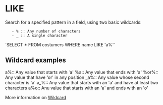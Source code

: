 = LIKE =
Search for a specified pattern in a field, using two basic wildcards:
	- % :: Any number of characters
	- _ :: A single character
`SELECT * FROM costumers WHERE name LIKE 'a%'`

== Wildcard examples ==
a%:: Any value that starts with 'a'
%a:: Any value that ends with 'a'
%or%:: Any value that have 'or' in any position
_a%:: Any value whose second character is 'a'
a_%:: Any value that starts with an 'a' and have at least two characters
a%o:: Anu value that starts with an 'a' and ends with an 'o'

More information on [[wildcards|Wildcard]]

